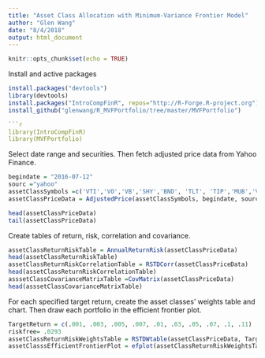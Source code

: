 ```yaml
---
title: "Asset Class Allocation with Minimum-Variance Frontier Model"
author: "Glen Wang"
date: "8/4/2018"
output: html_document
---
```


```r
knitr::opts_chunk$set(echo = TRUE)
```
Install and active packages
```r
install.packages("devtools")
library(devtools)
install.packages("IntroCompFinR", repos="http://R-Forge.R-project.org")
install_github("glenwang/R_MVFPortfolio/tree/master/MVFPortfolio")

```r
library(IntroCompFinR)
library(MVFPortfolio)
```

Select date range and securities. Then fetch adjusted price data from Yahoo Finance. 
```r
begindate = "2016-07-12"
sourc ="yahoo"
assetClassSymbols =c('VTI','VO','VB','SHY','BND', 'TLT', 'TIP','MUB','VEU','VSS','VWO','VNQ','DBC','GLD')
assetClassPriceData = AdjustedPrice(assetClassSymbols, begindate, sourc)
```

```r
head(assetClassPriceData)
tail(assetClassPriceData)
```
Create tables of return, risk, correlation and covariance. 
```r
assetClassReturnRiskTable = AnnualReturnRisk(assetClassPriceData)
head(assetClassReturnRiskTable)
assetClassReturnRiskCorrelationTable = RSTDCorr(assetClassPriceData)
head(assetClassReturnRiskCorrelationTable)
asssetClassCovarianceMatrixTable =CovMatrix(assetClassPriceData)
head(asssetClassCovarianceMatrixTable)
```

For each specified target return, create the asset classes' weights table and chart. Then draw each portfolio in the efficient frontier plot. 
```r
TargetReturn = c(.001, .003, .005, .007, .01, .03, .05, .07, .1, .11)
riskfree= .0293
assetClassReturnRiskWeightsTable = RSTDWtable(assetClassPriceData, TargetReturn, riskfree)
assetClasssEfficientFrontierPlot = efplot(assetClassReturnRiskWeightsTable)
```

